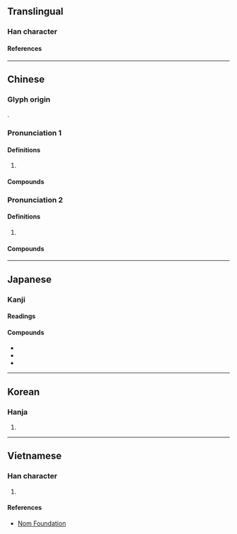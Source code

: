 {{character info/new}}
==Translingual==

===Han character===
{{Han char|rn=9|rad=人|as=06|sn=8|four=25290|canj=OHJD|ids=⿰亻朱}}

====References====
{{Han ref|kx=0102.030|dkj=00592|dj=0216.030|hdz=10148.090|uh=4F8F}}

----

==Chinese==
{{zh-forms}}

===Glyph origin===
{{Han etym}}
{{Han compound|人|朱|ls=psc|c1=s|c2=p|t1=human}}.

===Pronunciation 1===
{{zh-pron
|m=zhū
|c=zyu1
|ca=Yue-jyu1.ogg
|mn=ml:chu
|mc=y
|oc=y
|ma=
|cat=
}}

====Definitions====
{{zh-hanzi}}

# {{n-g|Used in {{l|zh|侏儒}}.}}

====Compounds====
{{zh-der|侏儒|侏儒症|侏離|侏羅|侏羅山脈|侏羅紀|侏羅系|侏儒觀戰}}

===Pronunciation 2===
{{zh-pron
|m=zhōu
|cat=
}}

====Definitions====
{{zh-hanzi}}

# {{n-g|Used in {{l|zh|侏張}}.}}

====Compounds====
{{zh-der|侏張}}

----

==Japanese==

===Kanji===
{{ja-kanji|grade=|rs=人06}}

====Readings====
{{ja-readings|goon=[[す]] (su)|kanon=[[しゅ]] (shu)|kun=[[みじかい]] (mijikai), [[あざむく]] (azamuku)}}

====Compounds====
{{der-top|Compound}}
* {{ja-r|侏儒|しゅじゅ|[[dwarf]]}}
* {{ja-r|侏離|しゅり}}
* {{ja-r|侏儒舞|ひきひとまい}}
{{der-bottom}}

----

==Korean==

===Hanja===
{{ko-hanja|hangeul=주|rv=ju|mr=chu}}

# {{defn|lang=ko|sort=人06}}

----

==Vietnamese==

===Han character===
{{vi-hantu|[[thù]]|rs=人06}}

# {{defn|lang=vi|sort=人06}}

====References====
* [http://nomfoundation.org/common/nom_details.php?codepoint=4f8f Nom Foundation]

{{cln|vi|Han tu}}